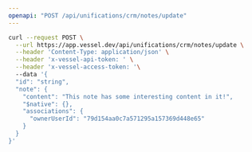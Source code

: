 ```yaml
---
openapi: "POST /api/unifications/crm/notes/update"
---
```


<RequestExample>

```bash Request
curl --request POST \
  --url https://app.vessel.dev/api/unifications/crm/notes/update \
  --header 'Content-Type: application/json' \
  --header 'x-vessel-api-token: ' \
  --header 'x-vessel-access-token: '\ 
  --data '{
  "id": "string",
  "note": {
    "content": "This note has some interesting content in it!",
    "$native": {},
    "associations": {
      "ownerUserId": "79d154aa0c7a571295a157369d448e65"
    }
  }
}'
```

</RequestExample>


      